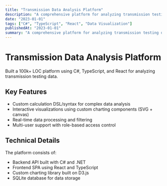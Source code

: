 ```yaml
---
title: "Transmission Data Analysis Platform"
description: "A comprehensive platform for analyzing transmission testing data with custom visualization tools"
date: "2023-01-01"
tags: ["C#", "TypeScript", "React", "Data Visualization"]
publishedAt: "2023-01-01"
summary: "A comprehensive platform for analyzing transmission testing data with custom visualization tools"
---
```


# Transmission Data Analysis Platform

Built a 100k+ LOC platform using C#, TypeScript, and React for analyzing transmission testing data.

## Key Features

- Custom calculation DSL/syntax for complex data analysis
- Interactive visualizations using custom charting components (SVG + canvas)
- Real-time data processing and filtering
- Multi-user support with role-based access control

## Technical Details

The platform consists of:

- Backend API built with C# and .NET
- Frontend SPA using React and TypeScript
- Custom charting library built on D3.js
- SQLite database for data storage
